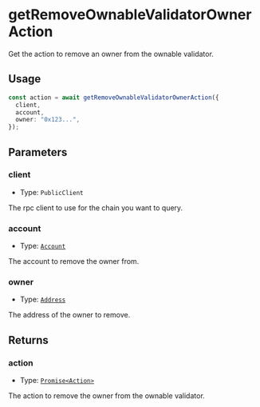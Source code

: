 # getRemoveOwnableValidatorOwnerAction

Get the action to remove an owner from the ownable validator.

## Usage

```typescript copy
const action = await getRemoveOwnableValidatorOwnerAction({
  client,
  account,
  owner: "0x123...",
});
```

## Parameters

### client

- Type: `PublicClient`

The rpc client to use for the chain you want to query.

### account

- Type: [`Account`](/module-sdk/glossary/types#account)

The account to remove the owner from.

### owner

- Type: [`Address`](https://viem.sh/docs/glossary/types#address)

The address of the owner to remove.

## Returns

### action

- Type: [`Promise<Action>`](/module-sdk/glossary/types#action)

The action to remove the owner from the ownable validator.
